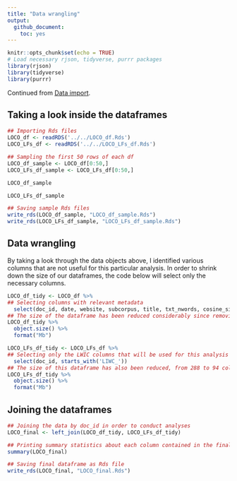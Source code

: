```yaml
---
title: "Data wrangling"
output: 
  github_document:
    toc: yes
---
```


```r
knitr::opts_chunk$set(echo = TRUE)
# Load necessary rjson, tidyverse, purrr packages
library(rjson)
library(tidyverse)
library(purrr)
```

Continued from [Data import](data_import.md).

## Taking a look inside the dataframes

```r
## Importing Rds files
LOCO_df <- readRDS('../../LOCO_df.Rds')
LOCO_LFs_df <- readRDS('../../LOCO_LFs_df.Rds')
```


```r
## Sampling the first 50 rows of each df
LOCO_df_sample <- LOCO_df[0:50,]
LOCO_LFs_df_sample <- LOCO_LFs_df[0:50,]
```

```r
LOCO_df_sample
```

```r
LOCO_LFs_df_sample
```
```r
## Saving sample Rds files
write_rds(LOCO_df_sample, "LOCO_df_sample.Rds")
write_rds(LOCO_LFs_df_sample, "LOCO_LFs_df_sample.Rds")
```

## Data wrangling

By taking a look through the data objects above, I identified various columns that are not useful for this particular analysis. In order to shrink down the size of our dataframes, the code below will select only the necessary columns.

```r
LOCO_df_tidy <- LOCO_df %>% 
## Selecting columns with relevant metadata
  select(doc_id, date, website, subcorpus, title, txt_nwords, cosine_similarity, starts_with('FB_'))
## The size of the dataframe has been reduced considerably since removing the bulk of the data (such as raw text of each doc)
LOCO_df_tidy %>% 
  object.size() %>% 
  format("Mb")
```

```r
LOCO_LFs_df_tidy <- LOCO_LFs_df %>% 
## Selecting only the LWIC columns that will be used for this analysis
  select(doc_id, starts_with('LIWC_'))
## The size of this dataframe has also been reduced, from 288 to 94 columns 
LOCO_LFs_df_tidy %>% 
  object.size() %>% 
  format("Mb")
```
## Joining the dataframes

```r
## Joining the data by doc_id in order to conduct analyses
LOCO_final <- left_join(LOCO_df_tidy, LOCO_LFs_df_tidy)
```
```r
## Printing summary statistics about each column contained in the final dataframe
summary(LOCO_final)
```

```r
## Saving final dataframe as Rds file
write_rds(LOCO_final, "LOCO_final.Rds")
```

